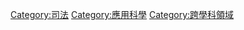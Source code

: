 {{Commonscat|Forensic science}}

[[Category:司法|Category:司法]]
[[Category:應用科學|Category:應用科學]]
[[Category:跨學科領域|Category:跨學科領域]]